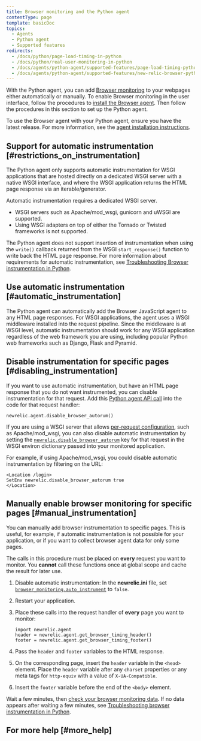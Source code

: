 ```yaml
---
title: Browser monitoring and the Python agent
contentType: page
template: basicDoc
topics:
  - Agents
  - Python agent
  - Supported features
redirects:
  - /docs/python/page-load-timing-in-python
  - /docs/python/real-user-monitoring-in-python
  - /docs/agents/python-agent/supported-features/page-load-timing-python
  - /docs/agents/python-agent/supported-features/new-relic-browser-python-agent
---
```


With the Python agent, you can add [Browser monitoring](/docs/browser/new-relic-browser/getting-started/introduction-new-relic-browser) to your webpages either automatically or manually. To enable Browser monitoring in the user interface, follow the procedures to [install the Browser agent](/docs/browser/new-relic-browser/installation/install-new-relic-browser-agent). Then follow the procedures in this section to set up the Python agent.

To use the Browser agent with your Python agent, ensure you have the latest release. For more information, see the [agent installation instructions](/docs/agents/python-agent/installation-and-configuration/python-agent-installation).

## Support for automatic instrumentation [#restrictions_on_instrumentation]

The Python agent only supports automatic instrumentation for WSGI applications that are hosted directly on a dedicated WSGI server with a native WSGI interface, and where the WSGI application returns the HTML page response via an iterable/generator.

Automatic instrumentation requires a dedicated WSGI server.

* WSGI servers such as Apache/mod_wsgi, gunicorn and uWSGI are supported.
* Using WSGI adapters on top of either the Tornado or Twisted frameworks is not supported.

The Python agent does not support insertion of instrumentation when using the `write()` callback returned from the WSGI `start_response()` function to write back the HTML page response. For more information about requirements for automatic instrumentation, see [Troubleshooting Browser instrumentation in Python](/docs/agents/python-agent/troubleshooting/troubleshooting-page-load-timing-python).

## Use automatic instrumentation [#automatic_instrumentation]

The Python agent can automatically add the Browser JavaScript agent to any HTML page responses. For WSGI applications, the agent uses a WSGI middleware installed into the request pipeline. Since the middleware is at WSGI level, automatic instrumentation should work for any WSGI application regardless of the web framework you are using, including popular Python web frameworks such as Django, Flask and Pyramid.

## Disable instrumentation for specific pages [#disabling_instrumentation]

If you want to use automatic instrumentation, but have an HTML page response that you do not want instrumented, you can disable instrumentation for that request. Add this [Python agent API call](/docs/agents/python-agent/installation-configuration/python-agent-configuration#disable_browser_autorum) into the code for that request handler:

```
newrelic.agent.disable_browser_autorum()
```

If you are using a WSGI server that allows [per-request configuration](/docs/agents/python-agent/installation-configuration/python-agent-configuration#per-request-configuration), such as Apache/mod_wsgi, you can also disable automatic instrumentation by setting the [`newrelic.disable_browser_autorum`](/docs/agents/python-agent/installation-configuration/python-agent-configuration#disable_browser_autorum) key for that request in the WSGI environ dictionary passed into your monitored application.

For example, if using Apache/mod_wsgi, you could disable automatic instrumentation by filtering on the URL:

```
<Location /login>
SetEnv newrelic.disable_browser_autorum true
</Location>
```

## Manually enable browser monitoring for specific pages [#manual_instrumentation]

You can manually add browser instrumentation to specific pages. This is useful, for example, if automatic instrumentation is not possible for your application, or if you want to collect browser agent data for only some pages.

The calls in this procedure must be placed on **every** request you want to monitor. You **cannot** call these functions once at global scope and cache the result for later use.

1. Disable automatic instrumentation: In the **newrelic.ini** file, set [`browser_monitoring.auto_instrument`](/docs/agents/python-agent/installation-configuration/python-agent-configuration#browser-auto) to `false`.
2. Restart your application.
3. Place these calls into the request handler of **every** page you want to monitor:

   ```
   import newrelic.agent
   header = newrelic.agent.get_browser_timing_header()
   footer = newrelic.agent.get_browser_timing_footer()
   ```
4. Pass the `header` and `footer` variables to the HTML response.
5. On the corresponding page, insert the `header` variable in the `<head>` element. Place the `header` variable after any `charset` properties or any meta tags for `http-equiv` with a value of `X-UA-Compatible`.
6. Insert the `footer` variable before the end of the `<body>` element.

Wait a few minutes, then [check your browser monitoring data](/docs/browser/new-relic-browser/getting-started/browser-overview-website-performance-glance). If no data appears after waiting a few minutes, see [Troubleshooting browser instrumentation in Python](/docs/agents/python-agent/troubleshooting/troubleshooting-page-load-timing-python).

## For more help [#more_help]
